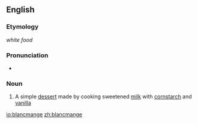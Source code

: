 ==English==

===Etymology===
{{F.}} ''white food''

===Pronunciation===
* {{IPA|/ˈblə.mɒŋ/}} {{a|UK}}

{{rfp|US pronunciation needed}}

===Noun===
{{en-noun}}

# A simple [[dessert]] made by cooking sweetened [[milk]] with [[cornstarch]] and [[vanilla]]

[[io:blancmange]]
[[zh:blancmange]]